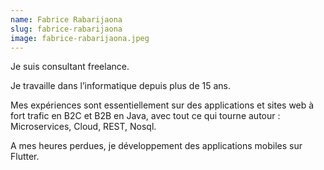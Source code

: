 ```yaml
---
name: Fabrice Rabarijaona
slug: fabrice-rabarijaona
image: fabrice-rabarijaona.jpeg
---
```


Je suis consultant freelance.

Je travaille dans l’informatique depuis plus de 15 ans.

Mes expériences sont essentiellement sur des applications et sites web à fort
trafic en B2C et B2B en Java, avec tout ce qui tourne autour : Microservices,
Cloud, REST, Nosql.

A mes heures perdues, je développement des applications mobiles sur Flutter.